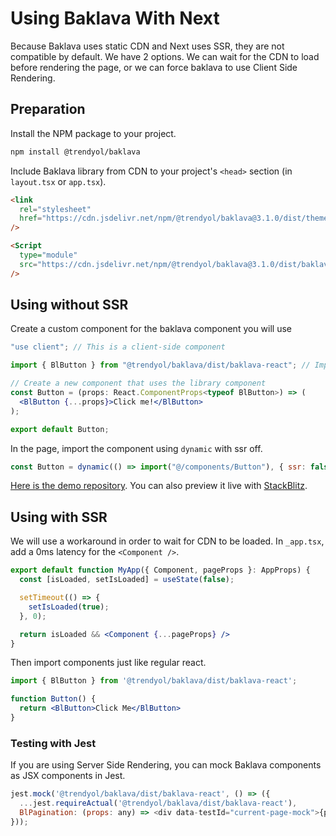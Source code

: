 
<Meta title="Frameworks/Next" />

# Using Baklava With Next

Because Baklava uses static CDN and Next uses SSR, they are not compatible by default. We have 2 options. We can wait for the CDN to load before rendering the page, or we can force baklava to use Client Side Rendering.

## Preparation

Install the NPM package to your project.

```bash
npm install @trendyol/baklava
```

Include Baklava library from CDN to your project's `<head>` section (in `layout.tsx` or `app.tsx`).

```html
<link
  rel="stylesheet"
  href="https://cdn.jsdelivr.net/npm/@trendyol/baklava@3.1.0/dist/themes/default.css"
/>

<Script
  type="module"
  src="https://cdn.jsdelivr.net/npm/@trendyol/baklava@3.1.0/dist/baklava.js"
/>
```


## Using without SSR

Create a custom component for the baklava component you will use

```jsx
"use client"; // This is a client-side component

import { BlButton } from "@trendyol/baklava/dist/baklava-react"; // Import the component from the library

// Create a new component that uses the library component
const Button = (props: React.ComponentProps<typeof BlButton>) => (
  <BlButton {...props}>Click me!</BlButton>
);

export default Button;
```

In the page, import the component using `dynamic` with ssr off.

```jsx
const Button = dynamic(() => import("@/components/Button"), { ssr: false });
```

[Here is the demo repository](https://github.com/trendyol/baklava/tree/next/examples/next-app-router-ssr). You can also preview it live with [StackBlitz](https://stackblitz.com/github/trendyol/baklava/tree/next/examples/next-app-router-ssr).

## Using with SSR

We will use a workaround in order to wait for CDN to be loaded. In `_app.tsx`, add a 0ms latency for the `<Component />`.

```jsx
export default function MyApp({ Component, pageProps }: AppProps) {
  const [isLoaded, setIsLoaded] = useState(false);

  setTimeout(() => {
    setIsLoaded(true);
  }, 0);

  return isLoaded && <Component {...pageProps} />
}
```

Then import components just like regular react.

```jsx
import { BlButton } from '@trendyol/baklava/dist/baklava-react';

function Button() {
  return <BlButton>Click Me</BlButton>
}
```

### Testing with Jest

If you are using Server Side Rendering, you can mock Baklava components as JSX components in Jest.

```js
jest.mock('@trendyol/baklava/dist/baklava-react', () => ({
  ...jest.requireActual('@trendyol/baklava/dist/baklava-react'),
  BlPagination: (props: any) => <div data-testId="current-page-mock">{props['current-page']}</div>,
}));
```
